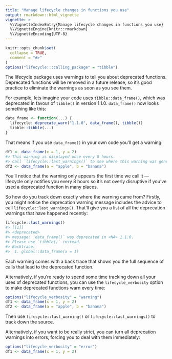 ```yaml
---
title: "Manage lifecycle changes in functions you use"
output: rmarkdown::html_vignette
vignette: >
  %\VignetteIndexEntry{Manage lifecycle changes in functions you use}
  %\VignetteEngine{knitr::rmarkdown}
  %\VignetteEncoding{UTF-8}
---
```


```r
knitr::opts_chunk$set(
  collapse = TRUE,
  comment = "#>"
)
options("lifecycle:::calling_package" = "tibble")
```

The lifecycle package uses warnings to tell you about deprecated functions.
Deprecated functions will be removed in a future release, so it's good practice to eliminate the warnings as soon as you see them.

For example, lets imagine your code uses `tibble::data_frame()`, which was deprecated in favour of `tibble()` in version 1.1.0.
`data_frame()` now looks something like this:

```r
data_frame <- function(...) {
  lifecycle::deprecate_warn("1.1.0", data_frame(), tibble())
  tibble::tibble(...)
}
```

That means if you use `data_frame()` in your own code you'll get a warning:

```r
df1 <- data_frame(x = 1, y = 2)
#> This warning is displayed once every 8 hours.
#> Call `lifecycle::last_warnings()` to see where this warning was generated.
df2 <- data_frame(a = "apple", b = "banana")
```

You'll notice that the warning only appears the first time we call it --- lifecycle only notifies you every 8 hours so it's not overly disruptive if you've used a deprecated function in many places.

So how do you track down exactly where the warning came from?
Firstly, you might notice the deprecation warning message includes the advice to call `lifecycle::last_warnings()`.
That'll give you a list of all the deprecation warnings that have happened recently:

```r
lifecycle::last_warnings()
#> [[1]]
#> <deprecated>
#> message: `data_frame()` was deprecated in <NA> 1.1.0.
#> Please use `tibble()` instead.
#> Backtrace:
#>  1. global::data_frame(x = 1)
```

Each warning comes with a back trace that shows you the full sequence of calls that lead to the deprecated function.

Alternatively, if you're ready to spend some time tracking down all your uses of deprecated functions, you can use the `lifecycle_verbosity` option to make deprecated functions warn every time:

```r
options("lifecycle_verbosity" = "warning")
df1 <- data_frame(x = 1, y = 2)
df2 <- data_frame(a = "apple", b = "banana")
```

Then use `lifecycle::last_warning()` or `lifecycle::last_warnings()` to track down the source.

Alternatively, if you want to be really strict, you can turn all deprecation warnings into errors, forcing you to deal with them immediately:

```r
options("lifecycle_verbosity" = "error")
df1 <- data_frame(x = 1, y = 2)
```
